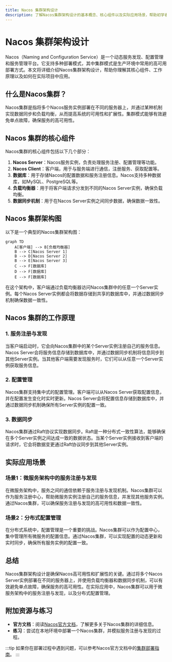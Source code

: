 ```yaml
---
title: Nacos 集群架构设计
description: 了解Nacos集群架构设计的基本概念、核心组件以及实际应用场景，帮助初学者掌握Nacos集群部署的关键知识。
---
```


# Nacos 集群架构设计

Nacos（Naming and Configuration Service）是一个动态服务发现、配置管理和服务管理平台。它支持多种部署模式，其中集群模式是生产环境中常用的高可用部署方式。本文将详细介绍Nacos集群架构设计，帮助你理解其核心组件、工作原理以及如何在实际项目中应用。

## 什么是Nacos集群？

Nacos集群是指将多个Nacos服务实例部署在不同的服务器上，并通过某种机制实现数据同步和负载均衡，从而提高系统的可用性和扩展性。集群模式能够有效避免单点故障，确保服务的高可用性。

## Nacos 集群的核心组件

Nacos集群的核心组件包括以下几个部分：

1. **Nacos Server**：Nacos服务实例，负责处理服务注册、配置管理等功能。
2. **Nacos Client**：客户端，用于与服务端进行通信，注册服务、获取配置等。
3. **数据库**：用于存储Nacos的配置数据和服务注册信息。Nacos支持多种数据库，如MySQL、PostgreSQL等。
4. **负载均衡器**：用于将客户端请求分发到不同的Nacos Server实例，确保负载均衡。
5. **数据同步机制**：用于在Nacos Server实例之间同步数据，确保数据一致性。

## Nacos 集群架构图

以下是一个典型的Nacos集群架构图：

```mermaid
graph TD
    A[客户端] --> B[负载均衡器]
    B --> C[Nacos Server 1]
    B --> D[Nacos Server 2]
    B --> E[Nacos Server 3]
    C --> F[数据库]
    D --> F[数据库]
    E --> F[数据库]
```

在这个架构中，客户端通过负载均衡器访问Nacos集群中的任意一个Server实例。每个Nacos Server实例都会将数据存储到共享的数据库中，并通过数据同步机制确保数据一致性。

## Nacos 集群的工作原理

### 1. 服务注册与发现

当客户端启动时，它会向Nacos集群中的某个Server实例注册自己的服务信息。Nacos Server会将服务信息存储到数据库中，并通过数据同步机制将信息同步到其他Server实例。当其他客户端需要发现服务时，它们可以从任意一个Server实例获取服务信息。

### 2. 配置管理

Nacos集群支持集中式的配置管理。客户端可以从Nacos Server获取配置信息，并在配置发生变化时实时更新。Nacos Server会将配置信息存储到数据库中，并通过数据同步机制确保所有Server实例的配置一致。

### 3. 数据同步

Nacos集群通过Raft协议实现数据同步。Raft是一种分布式一致性算法，能够确保在多个Server实例之间达成一致的数据状态。当某个Server实例接收到客户端的请求时，它会将数据变更通过Raft协议同步到其他Server实例。

## 实际应用场景

### 场景1：微服务架构中的服务注册与发现

在微服务架构中，服务之间的通信依赖于服务注册与发现机制。Nacos集群可以作为服务注册中心，帮助微服务实例注册自己的服务信息，并发现其他服务实例。通过Nacos集群，可以确保服务注册与发现的高可用性和数据一致性。

### 场景2：分布式配置管理

在分布式系统中，配置管理是一个重要的挑战。Nacos集群可以作为配置中心，集中管理所有微服务的配置信息。通过Nacos集群，可以实现配置的动态更新和实时同步，确保所有服务实例的配置一致。

## 总结

Nacos集群架构设计是确保Nacos高可用性和扩展性的关键。通过将多个Nacos Server实例部署在不同的服务器上，并使用负载均衡器和数据同步机制，可以有效避免单点故障，确保服务的高可用性。在实际应用中，Nacos集群可以用于微服务架构中的服务注册与发现，以及分布式配置管理。

## 附加资源与练习

- **官方文档**：阅读[Nacos官方文档](https://nacos.io/zh-cn/docs/what-is-nacos.html)，了解更多关于Nacos集群的详细信息。
- **练习**：尝试在本地环境中部署一个Nacos集群，并模拟服务注册与发现的过程。

:::tip
如果你在部署过程中遇到问题，可以参考Nacos官方文档中的[集群部署指南](https://nacos.io/zh-cn/docs/cluster-mode-quick-start.html)。
:::
